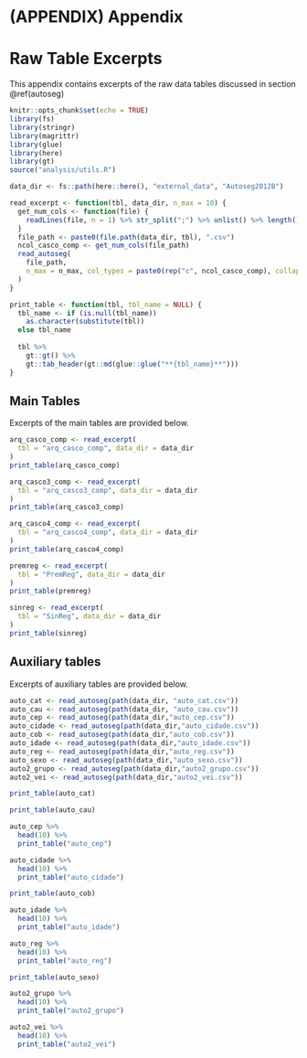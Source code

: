 \cleardoublepage 

# (APPENDIX) Appendix {-}

# Raw Table Excerpts {#raw-table-excerpts}

This appendix contains excerpts of the raw data tables discussed in section \@ref(autoseg)

```r
knitr::opts_chunk$set(echo = TRUE)
library(fs)
library(stringr)
library(magrittr)
library(glue)
library(here)
library(gt)
source("analysis/utils.R")

data_dir <- fs::path(here::here(), "external_data", "Autoseg2012B")

read_excerpt <- function(tbl, data_dir, n_max = 10) {
  get_num_cols <- function(file) {
    readLines(file, n = 1) %>% str_split(";") %>% unlist() %>% length()
  }
  file_path <- paste0(file.path(data_dir, tbl), ".csv")
  ncol_casco_comp <- get_num_cols(file_path)
  read_autoseg(
    file_path,
    n_max = n_max, col_types = paste0(rep("c", ncol_casco_comp), collapse = "")
  )
}

print_table <- function(tbl, tbl_name = NULL) {
  tbl_name <- if (is.null(tbl_name)) 
    as.character(substitute(tbl))
  else tbl_name
  
  tbl %>% 
    gt::gt() %>% 
    gt::tab_header(gt::md(glue::glue("**{tbl_name}**")))
}
```

## Main Tables

Excerpts of the main tables are provided below.

```r
arq_casco_comp <- read_excerpt(
  tbl = "arq_casco_comp", data_dir = data_dir
)
print_table(arq_casco_comp)
```

```r
arq_casco3_comp <- read_excerpt(
  tbl = "arq_casco3_comp", data_dir = data_dir
)
print_table(arq_casco3_comp)
```

```r
arq_casco4_comp <- read_excerpt(
  tbl = "arq_casco4_comp", data_dir = data_dir
)
print_table(arq_casco4_comp)
```

```r
premreg <- read_excerpt(
  tbl = "PremReg", data_dir = data_dir
)
print_table(premreg)
```

```r
sinreg <- read_excerpt(
  tbl = "SinReg", data_dir = data_dir
)
print_table(sinreg)
```

## Auxiliary tables

Excerpts of auxiliary tables are provided below.

```r
auto_cat <- read_autoseg(path(data_dir, "auto_cat.csv"))
auto_cau <- read_autoseg(path(data_dir, "auto_cau.csv"))
auto_cep <- read_autoseg(path(data_dir,"auto_cep.csv"))
auto_cidade <- read_autoseg(path(data_dir,"auto_cidade.csv"))
auto_cob <- read_autoseg(path(data_dir,"auto_cob.csv"))
auto_idade <- read_autoseg(path(data_dir,"auto_idade.csv"))
auto_reg <- read_autoseg(path(data_dir,"auto_reg.csv"))
auto_sexo <- read_autoseg(path(data_dir,"auto_sexo.csv"))
auto2_grupo <- read_autoseg(path(data_dir,"auto2_grupo.csv"))
auto2_vei <- read_autoseg(path(data_dir,"auto2_vei.csv"))
```

```r
print_table(auto_cat)
```

```r
print_table(auto_cau)
```

```r
auto_cep %>%
  head(10) %>%
  print_table("auto_cep")
```

```r
auto_cidade %>%
  head(10) %>%
  print_table("auto_cidade")
```

```r
print_table(auto_cob)
```

```r
auto_idade %>%
  head(10) %>%
  print_table("auto_idade")
```

```r
auto_reg %>%
  head(10) %>%
  print_table("auto_reg")
```

```r
print_table(auto_sexo)
```

```r
auto2_grupo %>%
  head(10) %>%
  print_table("auto2_grupo")
```

```r
auto2_vei %>%
  head(10) %>%
  print_table("auto2_vei")
```